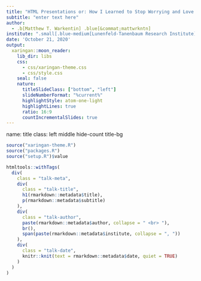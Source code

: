 ```yaml
---
title: "HTML Presentations or: How I Learned to Stop Worrying and Love the Web"
subtitle: "enter text here"
author: 
  - .b[Matthew T. Warkentin] .blue[&commat;mattwrkntn]
institute: ".small[.blue-medium[Lunenfeld-Tanenbaum Research Institute]]"
date: 'October 21, 2020'
output:
  xaringan::moon_reader:
    lib_dir: libs
    css: 
      - css/xaringan-theme.css
      - css/style.css
    seal: false
    nature:
      titleSlideClass: ["bottom", "left"]
      slideNumberFormat: "%current%"
      highlightStyle: atom-one-light
      highlightLines: true
      ratio: 16:9
      countIncrementalSlides: true
---
```


name: title
class: left middle hide-count title-bg

```r
source("xaringan-theme.R")
source("packages.R")
source("setup.R")$value
```

```r
htmltools::withTags(
  div(
    class = "talk-meta",
    div(
      class = "talk-title",
      h1(rmarkdown::metadata$title),
      p(rmarkdown::metadata$subtitle)
    ),
    div(
      class = "talk-author",
      paste(rmarkdown::metadata$author, collapse = " <br> "),
      br(),
      span(paste(rmarkdown::metadata$institute, collapse = ", "))
    ),
    div(
      class = "talk-date",
      knitr::knit(text = rmarkdown::metadata$date, quiet = TRUE)
    )
  )
)
```
